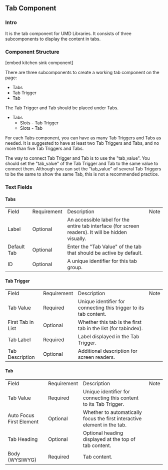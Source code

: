 ## Tab Component

### Intro

It is the tab component for UMD Libraries. It consists of three subcomponents to display the content in tabs.

### Component Structure

[embed kitchen sink component]

There are three subcomponents to create a working tab component on the page:

- Tabs
- Tab Trigger
- Tab

The Tab Trigger and Tab should be placed under Tabs.

- Tabs
  - Slots - Tab Trigger
  - Slots - Tab

For each Tabs component, you can have as many Tab Triggers and Tabs as needed. It is suggested to have at least two Tab Triggers and Tabs, and no more than five Tab Triggers and Tabs.

The way to connect Tab Trigger and Tab is to use the "tab_value". You should set the "tab_value" of the Tab Trigger and Tab to the same value to connect them. Although you can set the "tab_value" of several Tab Triggers to be the same to show the same Tab, this is not a recommended practice.

### Text Fields

#### Tabs

<table>
  <tr>
    <td>Field</td>
    <td>Requirement</td>
    <td>Description</td>
    <td>Note</td>
  </tr>
  <tr>
    <td>Label</td>
    <td>Optional</td>
    <td>
      An accessible label for the entire tab interface (for screen readers). It
      will be hidden visually.
    </td>
    <td></td>
  </tr>
  <tr>
    <td>Default Tab</td>
    <td>Optional</td>
    <td>Enter the "Tab Value" of the tab that should be active by default.</td>
    <td></td>
  </tr>
  <tr>
    <td>ID</td>
    <td>Optional</td>
    <td>A unique identifier for this tab group.</td>
    <td></td>
  </tr>
</table>

#### Tab Trigger

<table>
  <tr>
    <td>Field</td>
    <td>Requirement</td>
    <td>Description</td>
    <td>Note</td>
  </tr>
  <tr>
    <td>Tab Value</td>
    <td>Required</td>
    <td>Unique identifier for connecting this trigger to its tab content.</td>
    <td></td>
  </tr>
  <tr>
    <td>First Tab in List</td>
    <td>Optional</td>
    <td>Whether this tab is the first tab in the list (for tabindex).</td>
    <td></td>
  </tr>
  <tr>
    <td>Tab Label</td>
    <td>Required</td>
    <td>Label displayed in the Tab Trigger.</td>
    <td></td>
  </tr>
  <tr>
    <td>Tab Description</td>
    <td>Optional</td>
    <td>Additional description for screen readers.</td>
    <td></td>
  </tr>
</table>

#### Tab

<table>
  <tr>
    <td>Field</td>
    <td>Requirement</td>
    <td>Description</td>
    <td>Note</td>
  </tr>
  <tr>
    <td>Tab Value</td>
    <td>Required</td>
    <td>Unique identifier for connecting this content to its Tab Trigger.</td>
    <td></td>
  </tr>
  <tr>
    <td>Auto Focus First Element</td>
    <td>Optional</td>
    <td>
      Whether to automatically focus the first interactive element in the tab.
    </td>
    <td></td>
  </tr>
  <tr>
    <td>Tab Heading</td>
    <td>Optional</td>
    <td>Optional heading displayed at the top of tab content.</td>
    <td></td>
  </tr>
  <tr>
    <td>Body (WYSIWYG)</td>
    <td>Required</td>
    <td>Tab content.</td>
    <td></td>
  </tr>
</table>
